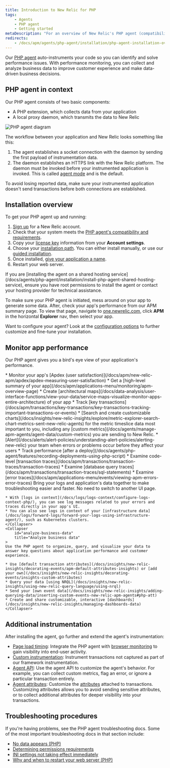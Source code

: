 ```yaml
---
title: Introduction to New Relic for PHP
tags:
    - Agents
    - PHP agent
    - Getting started
metaDescription: "For an overview of New Relic's PHP agent (compatibility, requirements, installation, configuration), start here."
redirects:
    - /docs/apm/agents/php-agent/installation/php-agent-installation-overview/
---
```



Our [PHP agent](/docs/agents/php-agent/getting-started/new-relic-php) auto-instruments your code so you can identify and solve performance issues. With performance monitoring, you can collect and analyze business data to improve customer experience and make data-driven business decisions. 

## PHP agent in context

Our PHP agent consists of two basic components:

* A PHP extension, which collects data from your application
* A local proxy daemon, which transmits the data to New Relic

<img
    title="PHP agent diagram"
    alt="PHP agent diagram"
    src={phpAgentDiagram5}
/>

The workflow between your application and New Relic looks something like this:

1. The agent establishes a socket connection with the daemon by sending the first payload of instrumentation data.
2. The daemon establishes an HTTPS link with the New Relic platform. The daemon must be invoked before your instrumented application is invoked. This is called [agent mode](/docs/apm/agents/php-agent/advanced-installation/starting-php-daemon-advanced/) and is the default.

To avoid losing reported data, make sure your instrumented application doesn't send transactions before both connections are established.

## Installation overview

To get your PHP agent up and running:

1. [Sign up](https://newrelic.com/signup) for a New Relic account.
2. Check that your system meets the [PHP agent's compatibility and requirements](/docs/apm/agents/php-agent/getting-started/php-agent-compatibility-requirements).
3. Copy your [license key](/docs/apm/agents/php-agent/getting-started/php-agent-compatibility-requirements/#license_key) information from your **Account settings**.
4. Choose your [installation path](/docs/apm/agents/php-agent/getting-started/monitor-your-php-app#how-are-you-installing). You can either install manually, or use our [guided installation](https://one.newrelic.com/marketplace?state=77dbbc75-af0f-07d8-9a02-fa987652f347). 
5. Once installed, [give your application a name](https://docs.newrelic.com/docs/apm/agents/manage-apm-agents/app-naming/name-your-application/).
6. Restart your web server.

<Callout variant="tip">
  If you are [installing the agent on a shared hosting service](/docs/agents/php-agent/installation/install-php-agent-shared-hosting-service), ensure you have root permissions to install the agent or contact your hosting provider for technical assistance.
</Callout>

To make sure your PHP agent is initiated, mess around on your app to generate some data. After, check your app's performance from our APM summary page. To view that page, navigate to [one.newrelic.com](https://one.newrelic.com/nr1-core?state=e31a9317-206f-3e91-784e-da6ad2876ec7), click **APM** in the horizontal **Explorer** nav, then select your app.  

Want to configure your agent? Look at the [configuration options](/docs/agents/php-agent/configuration/php-agent-configuration) to further customize and fine-tune your installation. 

## Monitor app performance

Our PHP agent gives you a bird's eye view of your application's performance. 

<CollapserGroup>
    <Collapser
        id="big-pic"
        title="View the big picture"
    >
    * Monitor your app's [Apdex (user satisfaction)](/docs/apm/new-relic-apm/apdex/apdex-measuring-user-satisfaction)
    * Get a [high-level summary of your app](/docs/apm/applications-menu/monitoring/apm-overview-page)
    * Create [architectural maps](/docs/data-analysis/user-interface-functions/view-your-data/service-maps-visualize-monitor-apps-entire-architecture) of your app 
    </Collapser>
    <Collapser
        id="find-problems"
        title="Find errors and problems quickly"
    >
    * Track [key transactions](/docs/apm/transactions/key-transactions/key-transactions-tracking-important-transactions-or-events)
    * [Search and create customizable charts](/docs/insights/new-relic-insights/explore/metric-explorer-search-chart-metrics-sent-new-relic-agents) for the metric timeslice data most important to you, including any [custom metrics](/docs/agents/manage-apm-agents/agent-data/custom-metrics) you are sending to New Relic.
    * [Alert](/docs/alerts/alert-policies/understanding-alert-policies/alerting-new-relic) your team when errors or problems occur before they affect your users
    * Track performance [after a deploy](/docs/agents/php-agent/features/recording-deployments-using-php-script)
    </Collapser>
    <Collapser
        id="performance-details"
        title="Drill down performance details"
    >
    * Examine code-level [transaction traces](/docs/apm/transactions/transaction-traces/transaction-traces)
    * Examine [database query traces](/docs/apm/transactions/transaction-traces/sql-statements)
    * Examine [error traces](/docs/apm/applications-menu/events/viewing-apm-errors-error-traces)
    </Collapser>
    <Collapser
        id="view-logs"
        title="View logs for your infrastructure data"
    >
    Bring your logs and application's data together to make troubleshooting easier and faster. No need to switch to another UI page.

    * With [logs in context](/docs/logs/logs-context/configure-logs-context-php/), you can see log messages related to your errors and traces directly in your app's UI.
    * You can also see logs in context of your [infrastructure data](/docs/logs/forward-logs/forward-your-logs-using-infrastructure-agent/), such as Kubernetes clusters.    
    </Collapser>
    <Collapser
        id="analyze-business-data"
        title="Analyze business data"
    >
    Use the PHP agent to organize, query, and visualize your data to answer key questions about application performance and customer experience.

    * Use [default transaction attributes](/docs/insights/new-relic-insights/decorating-events/apm-default-attributes-insights) or [add your own](/docs/insights/new-relic-insights/decorating-events/insights-custom-attributes)
    * Query your data [using NRQL](/docs/insights/new-relic-insights/using-new-relic-query-language/using-nrql)
    * Send your [own event data](/docs/insights/new-relic-insights/adding-querying-data/inserting-custom-events-new-relic-apm-agents#php-att)
    * Create and share customizable, interactive [dashboards](/docs/insights/new-relic-insights/managing-dashboards-data)     
    </Collapser>
</CollapserGroup>

## Additional instrumentation

After installing the agent, go further and extend the agent's instrumentation:

* [Page load timing](/docs/agents/php-agent/features/page-load-timing-php): Integrate the PHP agent with [browser monitoring](/docs/browser/new-relic-browser/getting-started/new-relic-browser) to gain visibility into end-user activity.
* [Custom instrumentation](/docs/agents/php-agent/features/php-custom-instrumentation): Instrument transactions not captured as part of our framework instrumentation.
* [Agent API](/docs/agents/php-agent/configuration/php-agent-api): Use the agent API to customize the agent's behavior. For example, you can collect custom metrics, flag an error, or ignore a particular transaction entirely.
* [Agent attributes](/docs/agents/php-agent/attributes/php-agent-attributes): Customize the [attributes](/docs/agents/manage-apm-agents/agent-metrics/agent-attributes) attached to transactions. Customizing attributes allows you to avoid sending sensitive attributes, or to collect additional attributes for deeper visibility into your transactions.

## Troubleshooting procedures

If you're having problems, see the PHP agent troubleshooting docs. Some of the most important troubleshooting docs in that section include:	

* [No data appears (PHP)](/docs/agents/php-agent/troubleshooting/no-data-appears-php)	
* [Determining permissions requirements](/docs/agents/php-agent/troubleshooting/determining-permissions-requirements)	
* [INI settings not taking effect immediately](/docs/agents/php-agent/troubleshooting/ini-settings-not-taking-effect-immediately)	
* [Why and when to restart your web server (PHP)](/docs/agents/php-agent/troubleshooting/why-when-restart-your-web-server-php)	
